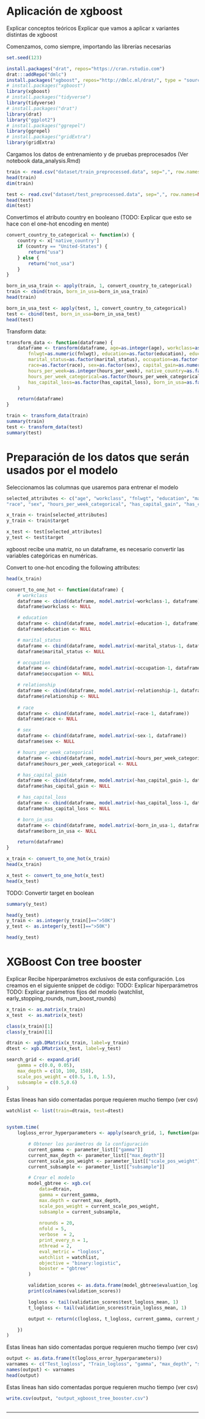 # Aplicación de xgboost
Explicar conceptos teóricos
Explicar que vamos a aplicar x variantes distintas de xgboost

Comenzamos, como siempre, importando las librerías necesarias

```r
set.seed(123)

install.packages("drat", repos="https://cran.rstudio.com")
drat:::addRepo("dmlc")
install.packages("xgboost", repos="http://dmlc.ml/drat/", type = "source")
# install.packages("xgboost")
library(xgboost)
# install.packages("tidyverse")
library(tidyverse)
# install.packages("drat")
library(drat)
library("ggplot2")
# install.packages("ggrepel")
library(ggrepel)
# install.packages("gridExtra")
library(gridExtra)
```


Cargamos los datos de entrenamiento y de pruebas preprocesados (Ver notebook data_analysis.Rmd)

```r
train <- read.csv("dataset/train_preprocessed.data", sep=",", row.names=NULL, header=TRUE)
head(train)
dim(train)

test <- read.csv("dataset/test_preprocessed.data", sep=",", row.names=NULL, header=TRUE)
head(test)
dim(test)
```

Convertimos el atributo country en booleano (TODO: Explicar que esto se hace con el one-hot encoding en mente)
```r
convert_country_to_categorical <- function(x) {
    country <- x['native_country']
    if (country == "United-States") {
        return("usa")
    } else {
        return("not_usa")
    }
}	
```	

```r
born_in_usa_train <- apply(train, 1, convert_country_to_categorical)
train <- cbind(train, born_in_usa=born_in_usa_train)
head(train)	
```	

```r
born_in_usa_test <- apply(test, 1, convert_country_to_categorical)
test <- cbind(test, born_in_usa=born_in_usa_test)
head(test)
```	

Transform data:

```r
transform_data <- function(dataframe) {
    dataframe <- transform(dataframe, age=as.integer(age), workclass=as.factor(workclass),
        fnlwgt=as.numeric(fnlwgt), education=as.factor(education), education_num=as.integer(education_num),
        marital_status=as.factor(marital_status), occupation=as.factor(occupation), relationship=as.factor(relationship),
        race=as.factor(race), sex=as.factor(sex), capital_gain=as.numeric(capital_gain), capital_loss=as.numeric(capital_loss),
        hours_per_week=as.integer(hours_per_week), native_country=as.factor(native_country), target=as.factor(target),
        hours_per_week_categorical=as.factor(hours_per_week_categorical),has_capital_gain=as.factor(has_capital_gain),
        has_capital_loss=as.factor(has_capital_loss), born_in_usa=as.factor(born_in_usa)
    )

    return(dataframe)
}
```

```r
train <- transform_data(train)
summary(train)
test <- transform_data(test)
summary(test)
```

# Preparación de los datos que serán usados por el modelo
Seleccionamos las columnas que usaremos para entrenar el modelo
```r
selected_attributes <- c("age", "workclass", "fnlwgt", "education", "marital_status",  "occupation", "relationship", 
"race", "sex", "hours_per_week_categorical", "has_capital_gain", "has_capital_loss", "born_in_usa")

x_train <- train[selected_attributes]
y_train <- train$target

x_test <- test[selected_attributes]
y_test <- test$target
``` 

xgboost recibe una matriz, no un dataframe, es necesario convertir las variables categóricas en numéricas.

Convert to one-hot encoding the following attributes:
```r
head(x_train)
```

```r
convert_to_one_hot <- function(dataframe) {
    # workclass
    dataframe <- cbind(dataframe, model.matrix(~workclass-1, dataframe))
    dataframe$workclass <- NULL

    # education
    dataframe <- cbind(dataframe, model.matrix(~education-1, dataframe))
    dataframe$education <- NULL

    # marital_status
    dataframe <- cbind(dataframe, model.matrix(~marital_status-1, dataframe))
    dataframe$marital_status <- NULL

    # occupation
    dataframe <- cbind(dataframe, model.matrix(~occupation-1, dataframe))
    dataframe$occupation <- NULL

    # relationship
    dataframe <- cbind(dataframe, model.matrix(~relationship-1, dataframe))
    dataframe$relationship <- NULL
    
    # race
    dataframe <- cbind(dataframe, model.matrix(~race-1, dataframe))
    dataframe$race <- NULL

    # sex
    dataframe <- cbind(dataframe, model.matrix(~sex-1, dataframe))
    dataframe$sex <- NULL

    # hours_per_week_categorical
    dataframe <- cbind(dataframe, model.matrix(~hours_per_week_categorical-1, dataframe))
    dataframe$hours_per_week_categorical <- NULL

    # has_capital_gain
    dataframe <- cbind(dataframe, model.matrix(~has_capital_gain-1, dataframe))
    dataframe$has_capital_gain <- NULL

    # has_capital_loss
    dataframe <- cbind(dataframe, model.matrix(~has_capital_loss-1, dataframe))
    dataframe$has_capital_loss <- NULL

    # born_in_usa
    dataframe <- cbind(dataframe, model.matrix(~born_in_usa-1, dataframe))
    dataframe$born_in_usa <- NULL

    return(dataframe)
}

```

```r
x_train <- convert_to_one_hot(x_train)
head(x_train)

x_test <- convert_to_one_hot(x_test)
head(x_test)
```

TODO: Convertir target en boolean

```r
summary(y_test)
```

```r
head(y_test)
y_train <- as.integer(y_train[]==">50K")
y_test <- as.integer(y_test[]==">50K")

head(y_test)
```

# XGBoost Con tree booster
Explicar
Recibe hiperparámetros exclusivos de esta configuración. Los creamos en el siguiente snippet de código:
TODO: Explicar hiperparámetros
TODO: Explicar parámetros fijos del modelo (watchlist, early_stopping_rounds, num_boost_rounds)

```r
x_train <- as.matrix(x_train)
x_test  <- as.matrix(x_test)

class(x_train)[1]
class(y_train)[1]

dtrain <- xgb.DMatrix(x_train, label=y_train)
dtest <- xgb.DMatrix(x_test, label=y_test)	
```	



```r

search_grid <- expand.grid(
    gamma = c(0.0, 0.05),
    max_depth = c(10, 100, 150),
    scale_pos_weight = c(0.5, 1.0, 1.5),
    subsample = c(0.5,0.6)
)

```

Estas líneas han sido comentadas porque requieren mucho tiempo (ver csv)

```r
watchlist <- list(train=dtrain, test=dtest)


system.time(
    logloss_error_hyperparameters <- apply(search_grid, 1, function(parameter_list) {

        # Obtener los parámetros de la configuración
        current_gamma <- parameter_list[["gamma"]]
        current_max_depth <- parameter_list[["max_depth"]]
        current_scale_pos_weight <- parameter_list[["scale_pos_weight"]]
        current_subsample <- parameter_list[["subsample"]]

        # Crear el modelo
        model_gbtree <- xgb.cv(
            data=dtrain, 
            gamma = current_gamma,
            max.depth = current_max_depth,
            scale_pos_weight = current_scale_pos_weight, 
            subsample = current_subsample, 
            
            nrounds = 20,
            nfold = 5,
            verbose  = 2,
            print_every_n = 1,
            nthread = 2, 
            eval_metric = "logloss",
            watchlist = watchlist,
            objective = "binary:logistic",
            booster = "gbtree"
        )

        validation_scores <- as.data.frame(model_gbtree$evaluation_log)
        print(colnames(validation_scores))

        logloss <- tail(validation_scores$test_logloss_mean, 1)
        t_logloss <- tail(validation_scores$train_logloss_mean, 1)

        output <- return(c(logloss, t_logloss, current_gamma, current_max_depth, current_scale_pos_weight, current_subsample))

    })
)


```

Estas líneas han sido comentadas porque requieren mucho tiempo (ver csv)

```r
output <- as.data.frame(t(logloss_error_hyperparameters))
varnames <- c("Test_logloss", "Train_logloss", "gamma", "max_depth", "scale_pos_weight", "subsample")
names(output) <- varnames
head(output)
```

Estas líneas han sido comentadas porque requieren mucho tiempo (ver csv)
```r
write.csv(output, "output_xgboost_tree_booster.csv")	
```

```r
	
```

-----------------------------------------------------------------------------------------------------------------------------------------------------------------------------------



